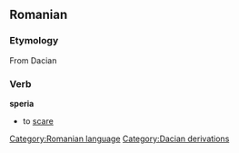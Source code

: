 == Romanian ==
=== Etymology ===
From Dacian
=== Verb ===
'''speria'''

* to [[scare]]

[[Category:Romanian language]]
[[Category:Dacian derivations]]